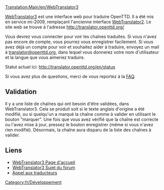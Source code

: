 [[Translation:Main/en/WebTranslator3]]
{{fr/Amorce}}

[[Main/fr/WebTranslator3|WebTranslator3]] est une interface web pour traduire OpenTTD. Il a été mis en service mi-2009, remplaçant l'ancienne interface [[Main/fr/WebTranslator2|WebTranslator2]].
Le site web se trouve à l'adresse [http://translator.openttd.org/ http://translator.openttd.org/]

Vous devrez vous connecter pour voir les chaînes traduites. Si vous n'avez pas encore de compte, vous pourrez vous enregistrer facilement.
Si vous avez déjà un compte pour voir et souhaitez aider à traduire, envoyez un mail à [mailto:translator@openttd.org translator@openttd.org], dans lequel vous donnerez votre nom d'utilisateur et la langue que vous aimeriez traduire.

Statut actuel ici: http://translator.openttd.org/en/status

Si vous avez plus de questions, merci de vous reportez à la [http://translator.openttd.org/faq FAQ].

== Validation ==
Il y a une liste de chaînes qui ont besoin d'être validées, dans WebTranslator3. Cela se produit soit si le texte anglais d'origine a été modifié, ou si quelqu'un a marqué la chaîne comme à valider en utilisant le bouton "marquer". Une fois que vous avez vérifié que la chaîne est correcte ou l'avez mise à jour, pressez le bouton enregistrer (même si vous n'avez rien modifié). Désormais, la chaîne aura disparu de la liste des chaînes à valider.

== Liens ==
*[http://translator.openttd.org/ WebTranslator3 Page d'accueil]
*[http://www.tt-forums.net/viewtopic.php?f=29&t=44018 WebTranslator3 Sujet du forum]
*[http://www.tt-forums.net/viewtopic.php?f=29&t=44214 Appel aux traducteurs]

[[Category:fr/Développement]]